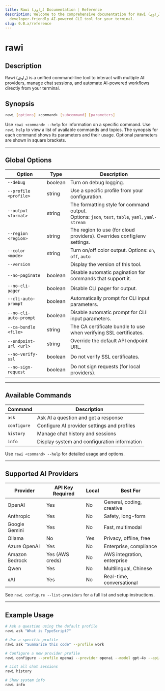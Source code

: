 ```yaml
---
title: Rawi (راوي) Documentation | Reference
description: Welcome to the comprehensive documentation for Rawi (راوي), a
  developer-friendly AI-powered CLI tool for your terminal.
slug: 0.0.x/reference
---
```



<Clarity />

# rawi

## Description

Rawi (راوي) is a unified command-line tool to interact with multiple AI providers, manage chat sessions, and automate AI-powered workflows directly from your terminal.

## Synopsis

```bash
rawi [options] <command> [subcommand] [parameters]
```

Use `rawi <command> --help` for information on a specific command. Use `rawi help` to view a list of available commands and topics. The synopsis for each command shows its parameters and their usage. Optional parameters are shown in square brackets.

---

## Global Options

| Option                 | Type    | Description                                                                                            |
| ---------------------- | ------- | ------------------------------------------------------------------------------------------------------ |
| `--debug`              | boolean | Turn on debug logging.                                                                                 |
| `--profile <profile>`  | string  | Use a specific profile from your configuration.                                                        |
| `--output <format>`    | string  | The formatting style for command output. <br />Options: `json`, `text`, `table`, `yaml`, `yaml-stream` |
| `--region <region>`    | string  | The region to use (for cloud providers). Overrides config/env settings.                                |
| `--color <mode>`       | string  | Turn on/off color output. Options: `on`, `off`, `auto`                                                 |
| `--version`            |         | Display the version of this tool.                                                                      |
| `--no-paginate`        | boolean | Disable automatic pagination for commands that support it.                                             |
| `--no-cli-pager`       | boolean | Disable CLI pager for output.                                                                          |
| `--cli-auto-prompt`    | boolean | Automatically prompt for CLI input parameters.                                                         |
| `--no-cli-auto-prompt` | boolean | Disable automatic prompt for CLI input parameters.                                                     |
| `--ca-bundle <file>`   | string  | The CA certificate bundle to use when verifying SSL certificates.                                      |
| `--endpoint-url <url>` | string  | Override the default API endpoint URL.                                                                 |
| `--no-verify-ssl`      | boolean | Do not verify SSL certificates.                                                                        |
| `--no-sign-request`    | boolean | Do not sign requests (for local providers).                                                            |

---

## Available Commands

| Command     | Description                                  |
| ----------- | -------------------------------------------- |
| `ask`       | Ask AI a question and get a response         |
| `configure` | Configure AI provider settings and profiles  |
| `history`   | Manage chat history and sessions             |
| `info`      | Display system and configuration information |

Use `rawi <command> --help` for detailed usage and options.

---

## Supported AI Providers

| Provider       | API Key Required | Local | Best For                    |
| -------------- | ---------------- | ----- | --------------------------- |
| OpenAI         | Yes              | No    | General, coding, creative   |
| Anthropic      | Yes              | No    | Safety, long-form           |
| Google Gemini  | Yes              | No    | Fast, multimodal            |
| Ollama         | No               | Yes   | Privacy, offline, free      |
| Azure OpenAI   | Yes              | No    | Enterprise, compliance      |
| Amazon Bedrock | Yes (AWS creds)  | No    | AWS integration, enterprise |
| Qwen           | Yes              | No    | Multilingual, Chinese       |
| xAI            | Yes              | No    | Real-time, conversational   |

See `rawi configure --list-providers` for a full list and setup instructions.

---

## Example Usage

```bash
# Ask a question using the default profile
rawi ask "What is TypeScript?"

# Use a specific profile
rawi ask "Summarize this code" --profile work

# Configure a new provider profile
rawi configure --profile openai --provider openai --model gpt-4o --api-key sk-...

# List all chat sessions
rawi history

# Show system info
rawi info
```
